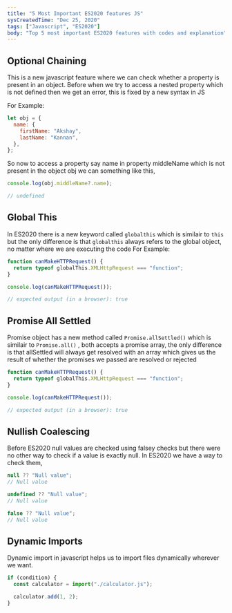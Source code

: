 ```yaml
---
title: "5 Most Important ES2020 features JS"
sysCreatedTime: "Dec 25, 2020"
tags: ["Javascript", "ES2020"]
body: "Top 5 most important ES2020 features with codes and explanation"
---
```


## Optional Chaining

This is a new javascript feature where we can check whether a property is present in an object. Before when we try to access a nested property which is not defined then we get an error, this is fixed by a new syntax in JS

For Example:

```js
let obj = {
  name: {
    firstName: "Akshay",
    lastName: "Kannan",
  },
};
```

So now to access a property say name in property middleName which is not present in the object obj we can something like this,

```js
console.log(obj.middleName?.name);

// undefined
```

## Global This

In ES2020 there is a new keyword called `globalthis` which is similair to `this` but the only difference is that `globalthis` always refers to the global object, no matter where we are executing the code
For Example:

```js
function canMakeHTTPRequest() {
  return typeof globalThis.XMLHttpRequest === "function";
}

console.log(canMakeHTTPRequest());

// expected output (in a browser): true
```

## Promise All Settled

Promise object has a new method called `Promise.allSettled()` which is similair to `Promise.all()` , both accepts a promise array, the only difference is that allSettled will always get resolved with an array which gives us the result of whether the promises we passed are resolved or rejected

```js
function canMakeHTTPRequest() {
  return typeof globalThis.XMLHttpRequest === "function";
}

console.log(canMakeHTTPRequest());

// expected output (in a browser): true
```

## Nullish Coalescing

Before ES2020 null values are checked using falsey checks but there were no other way to check if a value is exactly null. In ES2020 we have a way to check them,

```js
null ?? "Null value";
// Null value

undefined ?? "Null value";
// Null value

false ?? "Null value";
// Null value
```

## Dynamic Imports

Dynamic import in javascript helps us to import files dynamically wherever we want.

```js
if (condition) {
  const calculator = import("./calculator.js");

  calculator.add(1, 2);
}
```
